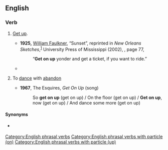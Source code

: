 ==English==

===Verb===
{{head|en|verb}}

# {{lb|en|colloquial}} [[get up|Get up]].
#* '''1925,''' [[w:William Faulkner|William Faulkner]], “Sunset”, reprinted in ''New Orleans Sketches'',<sup>[http://books.google.com/books?id=1y3ZEGIGqzYC]</sup> University Press of Mississippi (2002), {{ISBN|1-57806-471-6}}, page 77,
#*: “'''Get on up''' yonder and get a ticket, if you want to ride.”
#* {{quote-text|en|year=1943|author={{w|Ernie Pyle}}|title=Here is Your War|page=167|passage=All morning I tried to '''get on up''' where the tanks were [...].}}
# {{lb|en|colloquial}} To [[dance]] with [[abandon]]
#* '''1967''', The Esquires, ''Get On Up'' (song)
#*: So '''get on up''' (get on up) / On the floor (get on up) / '''Get on up''', now (get on up) / And dance some more (get on up)

====Synonyms====
* {{sense|dance with abandon}} {{l|en|get down}}

[[Category:English phrasal verbs]]
[[Category:English phrasal verbs with particle (on)]]
[[Category:English phrasal verbs with particle (up)]]